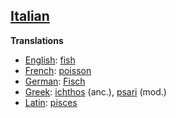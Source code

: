 ==[[Italian]]==

'''Translations'''

*[[English]]: [[fish]]
*[[French]]: [[poisson]]
*[[German]]: [[Fisch]]
*[[Greek]]: [[ichthos]] (anc.), [[psari]] (mod.)
*[[Latin]]: [[pisces]]